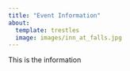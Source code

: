 ---
title: "Event Information"
about:
  template: trestles
  image: images/inn_at_falls.jpg
---


This is the information

